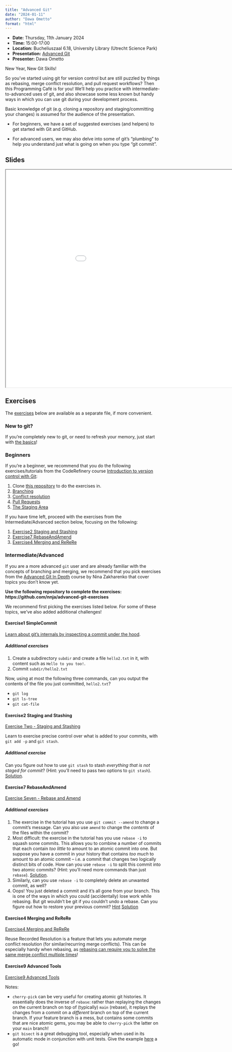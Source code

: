 ```yaml
---
title: "Advanced Git"
date: "2024-01-11"
author: "Dawa Ometto"
format: "html"
---
```


::: {.callout-note icon=false}

- **Date:** Thursday, 11th January 2024
- **Time:** 15:00-17:00
- **Location:** Bucheliuszaal 6.18, University Library (Utrecht Science Park)
- **Presentation:** [Advanced Git](https://utrechtuniversity.github.io/programming-cafe/posts/2024-01-11_advanced-git/)
- **Presenter:** Dawa Ometto

:::

New Year, New Git Skills!

So you've started using git for version control but are still puzzled by things as rebasing, merge conflict resolution, and pull request workflows? Then this Programming Café is for you! We’ll help you practice with intermediate-to-advanced uses of git, and also showcase some less known but handy ways in which you can use git during your development process.

Basic knowledge of git (e.g. cloning a repository and staging/committing your changes) is assumed for the audience of the presentation.

- For beginners, we have a set of suggested exercises (and helpers) to get started with Git and GitHub.

- For advanced users, we may also delve into some of git’s “plumbing” to help you understand just what is going on when you type “git commit”.

## Slides

```{=html}
<iframe width="1050" height="700" src="../../presentations/2024-01-11_advanced-git/slides/2024-01-11_advanced-git.html"></iframe>
```

## Exercises

The [exercises](../../presentations/2024-01-11_advanced-git/exercises/exercises.md) below are available as a separate file, if more convenient.

### New to git?

If you're completely new to git, or need to refresh your memory, just start with [the basics](https://github.com/UtrechtUniversity/programming-cafe/blob/main/exercises/git-and-github/git-and-github.md)!

### Beginners

If you're a beginner, we recommend that you do the following exercises/tutorials from the CodeRefinery course [Introduction to version control with Git](https://coderefinery.github.io/git-intro/):

1. Clone [this repository](https://github.com/dometto/git-tutorial-testrepo) to do the exercises in.
2. [Branching](https://coderefinery.github.io/git-intro/branches/)
1. [Conflict resolution](https://coderefinery.github.io/git-intro/conflicts/)
1. [Pull Requests](https://coderefinery.github.io/git-intro/remotes/)
1. [The Staging Area](https://coderefinery.github.io/git-intro/staging-area/#staging-area-commands)

If you have time left, proceed with the exercises from the Intermediate/Advanced section below, focusing on the following:

1. [Exercise2 Staging and Stashing](#Exercise2-Staging-and-Stashing)
1. [Exercise7 RebaseAndAmend](#Exercise7-RebaseAndAmend)
1. [Exercise4 Merging and ReReRe](#Exercise4-Merging-and-ReReRe)

### Intermediate/Advanced

If you are a more advanced `git` user and are already familiar with the concepts of branching and merging, we recommend that you pick exercises from the [Advanced Git In Depth](https://github.com/nnja/advanced-git/tree/master/exercises) course by Nina Zakharenko that cover topics you don't know yet.

**Use the following repository to complete the exercises: https://github.com/nnja/advanced-git-exercises**

We recommend first picking the exercises listed below. For some of these topics, we've also added additional challenges!

#### Exercise1 SimpleCommit

[Learn about git's internals by inspecting a commit under the hood](https://github.com/nnja/advanced-git/blob/master/exercises/Exercise1-SimpleCommit.md).

##### Additional exercises

1. Create a subdirectory `subdir` and create a file `hello2.txt` in it, with content such as `Hello to you too!`.
2. Commit `subdir/hello2.txt`

Now, using at most the following three commands, can you output the contents of the file you just committed, `hello2.txt`?

* `git log`
* `git ls-tree`
* `git cat-file`

#### Exercise2 Staging and Stashing

[Exercise Two - Staging and Stashing](https://github.com/nnja/advanced-git/blob/master/exercises/Exercise2-StagingAndStashing.md)

Learn to exercise precise control over what is added to your commits, with `git add -p` and `git stash`.

##### Additional exercise

Can you figure out how to use `git stash` to stash *everything that is not staged for commit*? (Hint: you'll need to pass two options to `git stash`). [Solution](https://calebhearth.com/stash-what-git-wouldnt-commit).

#### Exercise7 RebaseAndAmend

[Exercise Seven - Rebase and Amend](https://github.com/nnja/advanced-git/blob/master/exercises/Exercise7-RebaseAndAmend.md)

##### Additional exercises

1. The exercise in the tutorial has you use `git commit --amend` to change a commit's message. Can you also use `amend` to change the *contents* of the files within the commit?
2. Most difficult: the exercise in the tutorial has you use `rebase -i` to squash some commits. This allows you to combine a number of commits that each contain *too little* to amount to an atomic commit into one. But suppose you have a commit in your history that contains *too much* to amount to an atomic commit -- i.e. a commit that changes two logically distinct bits of code. How can you use `rebase -i` to split this commit into two atomic commits? (Hint: you'll need more commands than just `rebase`). [Solution](https://github.com/kimgr/git-rewrite-guide#split-a-commit).
3. Similarly, can you use `rebase -i` to completely delete an unwanted commit, as well?
4. Oops! You just deleted a commit and it's all gone from your branch. This is one of the ways in which you could (accidentally) lose work while rebasing. But git wouldn't be git if you couldn't undo a rebase. Can you figure out how to restore your previous commit? [Hint](https://git-scm.com/docs/git-reflog) [Solution](https://jvns.ca/blog/2023/11/06/rebasing-what-can-go-wrong-/#undoing-a-rebase-is-hard)

#### Exercise4 Merging and ReReRe

[Exercise4 Merging and ReReRe](https://github.com/nnja/advanced-git/blob/master/exercises/Exercise4-MergingAndReReRe.md)

Reuse Recorded Resolution is a feature that lets you automate merge conflict resolution (for similar/recurring merge conflicts). This can be especially handy when rebasing, as [rebasing can require you to solve the same merge conflict multiple times](https://mindup.medium.com/enable-git-rerere-for-easy-merging-303c6f2dacd3)!

#### Exercise9 Advanced Tools

[Exercise9 Advanced Tools](https://github.com/nnja/advanced-git/blob/master/exercises/Exercise9-AdvancedTools.md)

Notes:

* `cherry-pick` can be very useful for creating atomic git histories. It essentially does the inverse of `rebase`: rather than replaying the changes on the current branch on top of (typically) `main` (rebase), it replays the changes from a commit on a *different* branch on top of the current branch. If your feature branch is a mess, but contains some commits that are nice atomic gems, you may be able to `cherry-pick` the latter on your `main` branch!
* `git bisect` is a great debugging tool, especially when used in its automatic mode in conjunction with unit tests. Give the example [here](https://mlo.io/blog/2020/08/05/debugging-with-git-bisect/) a go!

